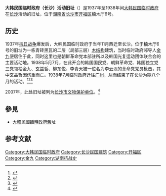 {{文物保护单位
| 级别 = 省
| 省区市 = 湖南省
| 名称 = 金九活动旧址
| 图片 =
| 编号 = 10-209
| 分类 = 近现代重要史迹及代表性建筑
| 时代 = 民国
| 所在 = 长沙市开福区连升街楠木厅6号
| 登录 = 2019年
}}
{{Infobox Korean name
|hangul = 대한민국 임시정부 장사 
활동 유적지
|hanja = 大韓民國臨時政府長沙活動遺蹟地
|rr = Daehanminguk Imsijeongbu Jangsa Hwaldong Yujeokji
|mr = Taehanmin'guk Imshijŏngbu Changsa Hwaldong Yujŏkji
}}
'''大韩民国临时政府（长沙）活动旧址'''（{{kor|諺=대한민국 임시정부 장사 활동 유적지|漢=大韓民國臨時政府長沙活動遺蹟地}}）是1937年至1938年间[[大韩民国临时政府|大韩民国临时政府]]在[[长沙|长沙]]活动的旧址，位于[[湖南省|湖南省]][[长沙市|长沙市]][[开福区|开福区]]楠木厅6号。

== 历史 ==
1937年[[抗日战争|抗日战争]]爆发后，大韩民国临时政府于当年11月西迁至长沙。位于楠木厅6号的旧址为一栋青砖黑瓦的二层（局部三层）[[木结构|木结构]]建筑，当时临时政府邻导人[[金九|金九]]便居住于此，同时这里也是朝鲜革命党本部驻所以及韩国光复运动团体联合会的主要活动地。1938年5月7月，在此开会的韩国国民党、朝鲜革命党、韩国独立党三党领袖金九、玄益哲、柳东悦、李青天被一位名为李云汉的革命党党员枪击，其中玄益哲因伤重而亡。1938年7月临时政府迁往[[广州|广州]]，从而结束了在长沙为期八个月的活动。<ref>{{cite book|title=《湖湘文化辞典 8》|editor=万里|publisher=湖南人民出版社|year=2001|pages=52}}</ref><ref>{{cite web|url=http://www.chinanews.com/cul/2014/02-17/5845204.shtml|title=长沙存"大韩民国临时政府"旧址 为韩爱国者安身处|work=中新网|date=2014-02-17|access-date=2016-12-08|archive-date=2018-10-06|archive-url=https://web.archive.org/web/20181006031108/http://www.chinanews.com/cul/2014/02-17/5845204.shtml|dead-url=no}}</ref><ref>{{cite web|url=http://dangshi.people.com.cn/n1/2016/0311/c85037-28191823.html|title=金九长沙遇刺真相|work=中国共产党新闻网|date=2016-03-11|access-date=2016-12-08|archive-date=2018-10-01|archive-url=https://web.archive.org/web/20181001230709/http://dangshi.people.com.cn/n1/2016/0311/c85037-28191823.html|dead-url=no}}</ref>

2007年，此处旧址被列为[[长沙市文物保护单位|长沙市文物保护单位]]。<ref>{{cite web|url=http://www.csswwj.gov.cn/yczy/bkydwwsjk/201306/t20130607_460142.html|title=文物保护单位|work=长沙文化遗产}}{{Dead link|date=2018年9月 |bot=InternetArchiveBot |fix-attempted=yes }}</ref>

==參見==
*[[大韓民國臨時政府舊址|大韓民國臨時政府舊址]]

== 参考文献 ==
{{reflist}}

{{大韩民国临时政府}}
[[Category:大韩民国临时政府|Category:大韩民国临时政府]]
[[Category:长沙民国建筑|Category:长沙民国建筑]]
[[Category:开福区|Category:开福区]]
[[Category:金九|Category:金九]]
[[Category:湖南抗战史|Category:湖南抗战史]]